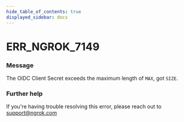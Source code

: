 ```yaml
---
hide_table_of_contents: true
displayed_sidebar: docs
---
```



# ERR_NGROK_7149

### Message

The OIDC Client Secret exceeds the maximum length of `MAX`, got `SIZE`.

<ErrorDetails error="err_ngrok_7149" />

### Further help

If you're having trouble resolving this error, please reach out to [support@ngrok.com](mailto:support@ngrok.com?subject=Help%20with%20ERR_NGROK_7149)

